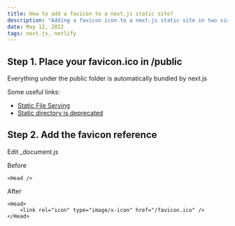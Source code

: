 ```yaml
---
title: How to add a favicon to a next.js static site?
description: "Adding a favicon icon to a next.js static site in two simple steps"
date: May 12, 2022
tags: next.js, netlify
---
```




## Step 1. Place your favicon.ico in /public

Everything under the public folder is automatically bundled by next.js

Some useful links:
- [Static File Serving](https://nextjs.org/docs/basic-features/static-file-serving)
- [Static directory is deprecated](https://github.com/vercel/next.js/blob/deprecated-main/errors/static-dir-deprecated.md)


## Step 2. Add the favicon reference

Edit _document.js

Before
```
<Head />
```

After
```
<Head>
    <link rel="icon" type="image/x-icon" href="/favicon.ico" />
</Head>
```

